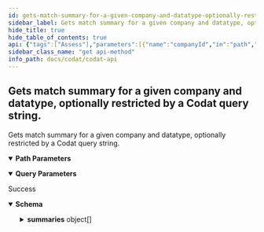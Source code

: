 ```yaml
---
id: gets-match-summary-for-a-given-company-and-datatype-optionally-restricted-by-a-codat-query-string
sidebar_label: Gets match summary for a given company and datatype, optionally restricted by a Codat query string.
hide_title: true
hide_table_of_contents: true
api: {"tags":["Assess"],"parameters":[{"name":"companyId","in":"path","required":true,"schema":{"type":"string","format":"uuid"}},{"name":"dataType","in":"path","required":true,"schema":{"type":"string"}},{"name":"query","in":"query","schema":{"type":"string"}}],"responses":{"200":{"description":"Success","content":{"application/json":{"schema":{"type":"object","properties":{"summaries":{"type":"array","items":{"type":"object","properties":{"type":{"type":"string","nullable":true},"byAmount":{"type":"object","properties":{"matchPercentage":{"type":"number","format":"double"},"unmatched":{"type":"number","format":"double"},"matched":{"type":"number","format":"double"},"total":{"type":"number","format":"double"},"currency":{"type":"string","nullable":true}},"additionalProperties":false},"byCount":{"type":"object","properties":{"matchPercentage":{"type":"number","format":"double"},"unmatched":{"type":"integer","format":"int32"},"matched":{"type":"integer","format":"int32"},"total":{"type":"integer","format":"int32"}},"additionalProperties":false}},"additionalProperties":false},"nullable":true}},"additionalProperties":false}}}}},"security":[{"CodatLogin":[]},{"APIKeyAuth":[]}],"description":"Gets match summary for a given company and datatype, optionally restricted by a Codat query string.","method":"get","path":"/data/companies/{companyId}/assess/dataTypes/{dataType}/dataIntegrity/summaries","servers":[{"url":"https://api.codat.io","description":"Codat API (Production)"}],"securitySchemes":{"AuthorizationHeader":{"type":"apiKey","description":"The word \"Basic\" followed by a space and your API Key, base64 encoded, which can be found [here](https://portal-integration.codat.io/#/profile)","name":"Authorization","in":"header"}},"info":{"title":"Codat API","description":"[What's changed in our Swagger](https://docs.codat.io/docs/new-swagger-ui)","version":"v1"},"postman":{"name":"Gets match summary for a given company and datatype, optionally restricted by a Codat query string.","description":{"type":"text/plain"},"url":{"path":["data","companies",":companyId","assess","dataTypes",":dataType","dataIntegrity","summaries"],"host":["{{baseUrl}}"],"query":[{"disabled":false,"key":"query","value":""}],"variable":[{"disabled":false,"description":{"content":"(Required) ","type":"text/plain"},"type":"any","value":"","key":"companyId"},{"disabled":false,"description":{"content":"(Required) ","type":"text/plain"},"type":"any","value":"","key":"dataType"}]},"header":[{"key":"Accept","value":"application/json"}],"method":"GET"}}
sidebar_class_name: "get api-method"
info_path: docs/codat/codat-api
---
```



## Gets match summary for a given company and datatype, optionally restricted by a Codat query string.



Gets match summary for a given company and datatype, optionally restricted by a Codat query string.

<details style={{"marginBottom":"1rem"}} data-collapsed={false} open={true}><summary style={{}}><strong>Path Parameters</strong></summary><div><ul><ParamsItem className={"paramsItem"} param={{"name":"companyId","in":"path","required":true,"schema":{"type":"string","format":"uuid"}}}></ParamsItem><ParamsItem className={"paramsItem"} param={{"name":"dataType","in":"path","required":true,"schema":{"type":"string"}}}></ParamsItem></ul></div></details><details style={{"marginBottom":"1rem"}} data-collapsed={false} open={true}><summary style={{}}><strong>Query Parameters</strong></summary><div><ul><ParamsItem className={"paramsItem"} param={{"name":"query","in":"query","schema":{"type":"string"}}}></ParamsItem></ul></div></details><div><ApiTabs><TabItem label={"200"} value={"200"}><div>

Success

</div><div><details style={{}} data-collapsed={false} open={true}><summary style={{"textAlign":"left"}}><strong>Schema</strong></summary><div style={{"textAlign":"left","marginLeft":"1rem"}}></div><ul style={{"marginLeft":"1rem"}}><SchemaItem collapsible={true} className={"schemaItem"}><details style={{}}><summary style={{}}><strong>summaries</strong><span style={{"opacity":"0.6"}}> object[]</span></summary><div style={{"marginLeft":"1rem"}}><SchemaItem collapsible={false} name={"type"} required={false} schemaDescription={undefined} schemaName={"string"} qualifierMessage={undefined}></SchemaItem><SchemaItem collapsible={true} className={"schemaItem"}><details style={{}}><summary style={{}}><strong>byAmount</strong><span style={{"opacity":"0.6"}}> object</span></summary><div style={{"marginLeft":"1rem"}}><SchemaItem collapsible={false} name={"matchPercentage"} required={false} schemaDescription={undefined} schemaName={"double"} qualifierMessage={undefined}></SchemaItem><SchemaItem collapsible={false} name={"unmatched"} required={false} schemaDescription={undefined} schemaName={"double"} qualifierMessage={undefined}></SchemaItem><SchemaItem collapsible={false} name={"matched"} required={false} schemaDescription={undefined} schemaName={"double"} qualifierMessage={undefined}></SchemaItem><SchemaItem collapsible={false} name={"total"} required={false} schemaDescription={undefined} schemaName={"double"} qualifierMessage={undefined}></SchemaItem><SchemaItem collapsible={false} name={"currency"} required={false} schemaDescription={undefined} schemaName={"string"} qualifierMessage={undefined}></SchemaItem></div></details></SchemaItem><SchemaItem collapsible={true} className={"schemaItem"}><details style={{}}><summary style={{}}><strong>byCount</strong><span style={{"opacity":"0.6"}}> object</span></summary><div style={{"marginLeft":"1rem"}}><SchemaItem collapsible={false} name={"matchPercentage"} required={false} schemaDescription={undefined} schemaName={"double"} qualifierMessage={undefined}></SchemaItem><SchemaItem collapsible={false} name={"unmatched"} required={false} schemaDescription={undefined} schemaName={"int32"} qualifierMessage={undefined}></SchemaItem><SchemaItem collapsible={false} name={"matched"} required={false} schemaDescription={undefined} schemaName={"int32"} qualifierMessage={undefined}></SchemaItem><SchemaItem collapsible={false} name={"total"} required={false} schemaDescription={undefined} schemaName={"int32"} qualifierMessage={undefined}></SchemaItem></div></details></SchemaItem></div></details></SchemaItem></ul></details></div></TabItem></ApiTabs></div>
      